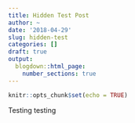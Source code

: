 ```yaml
---
title: Hidden Test Post
author: ~
date: '2018-04-29'
slug: hidden-test
categories: []
draft: true
output:
  blogdown::html_page:
    number_sections: true
---
```


```r
knitr::opts_chunk$set(echo = TRUE)
```

Testing testing
